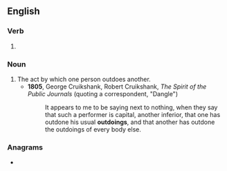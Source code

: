 ==English==

===Verb===
{{head|en|verb form}}

# {{present participle of|outdo|lang=en|nocat=1}}

===Noun===
{{en-noun}}

# The act by which one person outdoes another.
#* '''1805''', George Cruikshank, ‎Robert Cruikshank, ''The Spirit of the Public Journals'' (quoting a correspondent, "Dangle")
#*: It appears to me to be saying next to nothing, when they say that such a performer is capital, another inferior, that one has outdone his usual '''outdoings''', and that another has outdone the outdoings of every body else.

===Anagrams===
* {{anagrams|en|a=dginootu|doing out}}